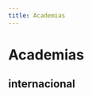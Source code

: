 ```yaml
---
title: Academias
---
```



# Academias

<div className="grid grid-cols-2 gap-8 mt-12">
  <div>
    <CardLink
      title="Conheça nossa sede"
      description="Botafogo - Rio de Janeiro"
      image="/pt/images/academias/botafogo.jpg"
      href="/academias/brasil/rio-de-janeiro/botafogo/"
      layout="bottom"
    />

  </div>
  <div>
  <div>
    <CardLink
      title="Brasil"
      description="Pesquise outras academias pelo país."
      image="/pt/images/academias/brasil.jpg"
      buttonText="Academias no Brasil"
      href="/academias/brasil/"
    />
  </div>

  </div>
</div>

## internacional

<div className="grid grid-cols-2 gap-8 mt-12">
  <div>
   <CardLink
      title="Argentina"
      description=""
      image="/pt/images/academias/argentina.jpg"
      buttonText="Academias na Argentina"
      href="/academias/argentina/"
    />

  </div>
  <div>
    <CardLink
      title="Canadá"
      description=""
      image="/pt/images/academias/canada.jpg"
      buttonText="Academias no Canadá"
      href="/academias/canada/"
    />
  </div>
   <div>
   <CardLink
      title="México"
      description=""
      image="/pt/images/academias/mexico.jpg"
      buttonText="Academias no México"
      href="/academias/mexico/"
    />

  </div>
  <div>
    <CardLink
      title="Portugal"
      description=""
      image="/pt/images/academias/portugal.jpg"
      buttonText="Academias em Portugal"
      href="/academias/portugal/"
    />
  </div>
   <div>
   <CardLink
      title="Estados Unidos"
      description=""
      image="/pt/images/academias/estados-unidos.jpg"
      buttonText="Academias nos Estados Unidos"
      href="/academias/estados-unidos/"
    />

  </div>

</div>
